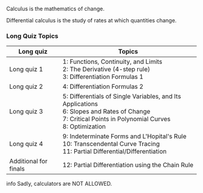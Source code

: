 Calculus is the mathematics of change.

Differential calculus is the study of rates at which quantities change.

### Long Quiz Topics

| Long quiz | Topics
| --- | --- |
| Long quiz 1 | 1: Functions, Continuity, and Limits<br/>2: The Derivative (4-step rule)<br/>3: Differentiation Formulas 1
| Long quiz 2 | 4: Differentiation Formulas 2
| Long quiz 3 | 5: Differentials of Single Variables, and Its Applications<br/>6: Slopes and Rates of Change<br/>7: Critical Points in Polynomial Curves<br/>8: Optimization
| Long quiz 4 | 9: Indeterminate Forms and L'Hopital's Rule<br/>10: Transcendental Curve Tracing<br/>11: Partial  Differential/Differentiation
| Additional for finals | 12: Partial Differentiation using the Chain Rule

<div role="info" className="alert my-5">
  <span class="material-symbols-outlined">info</span>
  <span>Sadly, calculators are NOT ALLOWED.</span>
</div>